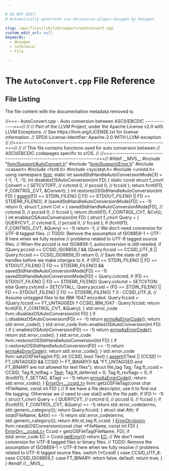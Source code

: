 ```yaml
---

# DO NOT EDIT!
# Automatically generated via docusaurus-plugin-doxygen by Doxygen.

slug: /api/files/lib/lib/support/autoconvert-cpp
custom_edit_url: null
keywords:
  - doxygen
  - reference
  - file

---
```





# The `AutoConvert.cpp` File Reference

<DoxygenPage pluginConfig={pluginConfig}>




## File Listing

The file content with the documentation metadata removed is:

<ProgramListing>

<Link id="l00001" /><CodeLine lineNumber="1"><span class="doxyHighlightComment">//===- AutoConvert.cpp - Auto conversion between ASCII/EBCDIC -------------===//</span></CodeLine>
<Link id="l00002" /><CodeLine lineNumber="2"><span class="doxyHighlightComment">//</span></CodeLine>
<Link id="l00003" /><CodeLine lineNumber="3"><span class="doxyHighlightComment">// Part of the LLVM Project, under the Apache License v2.0 with LLVM Exceptions.</span></CodeLine>
<Link id="l00004" /><CodeLine lineNumber="4"><span class="doxyHighlightComment">// See https://llvm.org/LICENSE.txt for license information.</span></CodeLine>
<Link id="l00005" /><CodeLine lineNumber="5"><span class="doxyHighlightComment">// SPDX-License-Identifier: Apache-2.0 WITH LLVM-exception</span></CodeLine>
<Link id="l00006" /><CodeLine lineNumber="6"><span class="doxyHighlightComment">//</span></CodeLine>
<Link id="l00007" /><CodeLine lineNumber="7"><span class="doxyHighlightComment">//===----------------------------------------------------------------------===//</span></CodeLine>
<Link id="l00008" /><CodeLine lineNumber="8"><span class="doxyHighlightComment">//</span></CodeLine>
<Link id="l00009" /><CodeLine lineNumber="9"><span class="doxyHighlightComment">// This file contains functions used for auto conversion between</span></CodeLine>
<Link id="l00010" /><CodeLine lineNumber="10"><span class="doxyHighlightComment">// ASCII/EBCDIC codepages specific to z/OS.</span></CodeLine>
<Link id="l00011" /><CodeLine lineNumber="11"><span class="doxyHighlightComment">//</span></CodeLine>
<Link id="l00012" /><CodeLine lineNumber="12"><span class="doxyHighlightComment">//===----------------------------------------------------------------------===//</span></CodeLine>
<Link id="l00013" /><CodeLine lineNumber="13"></CodeLine>
<Link id="l00014" /><CodeLine lineNumber="14"><span class="doxyHighlightPreprocessor">#ifdef &#95;&#95;MVS&#95;&#95;</span></CodeLine>
<Link id="l00015" /><CodeLine lineNumber="15"></CodeLine>
<Link id="l00016" /><CodeLine lineNumber="16"><span class="doxyHighlightPreprocessor">#include &quot;<a href="/docs/api/files/include/include/llvm/include/llvm/support/autoconvert-h">llvm/Support/AutoConvert.h</a>&quot;</span></CodeLine>
<Link id="l00017" /><CodeLine lineNumber="17"><span class="doxyHighlightPreprocessor">#include &quot;<a href="/docs/api/files/include/include/llvm/include/llvm/support/error-h">llvm/Support/Error.h</a>&quot;</span></CodeLine>
<Link id="l00018" /><CodeLine lineNumber="18"><span class="doxyHighlightPreprocessor">#include &lt;cassert&gt;</span></CodeLine>
<Link id="l00019" /><CodeLine lineNumber="19"><span class="doxyHighlightPreprocessor">#include &lt;fcntl.h&gt;</span></CodeLine>
<Link id="l00020" /><CodeLine lineNumber="20"><span class="doxyHighlightPreprocessor">#include &lt;sys/stat.h&gt;</span></CodeLine>
<Link id="l00021" /><CodeLine lineNumber="21"><span class="doxyHighlightPreprocessor">#include &lt;unistd.h&gt;</span></CodeLine>
<Link id="l00022" /><CodeLine lineNumber="22"></CodeLine>
<Link id="l00023" /><CodeLine lineNumber="23"><span class="doxyHighlightKeyword">using namespace </span><span class="doxyHighlight"><a href="/docs/api/namespaces/llvm">llvm</a>;</span></CodeLine>
<Link id="l00024" /><CodeLine lineNumber="24"></CodeLine>
<Link id="l00025" /><CodeLine lineNumber="25"><span class="doxyHighlightKeyword">static</span><span class="doxyHighlight"> </span><span class="doxyHighlightKeywordType">int</span><span class="doxyHighlight"> savedStdHandleAutoConversionMode&#91;3&#93; = &#123;-1, -1, -1&#125;;</span></CodeLine>
<Link id="l00026" /><CodeLine lineNumber="26"></CodeLine>
<Link id="l00027" /><CodeLine lineNumber="27"><span class="doxyHighlightKeywordType">int</span><span class="doxyHighlight"> disablezOSAutoConversion(</span><span class="doxyHighlightKeywordType">int</span><span class="doxyHighlight"> FD) &#123;</span></CodeLine>
<Link id="l00028" /><CodeLine lineNumber="28"><span class="doxyHighlight">  </span><span class="doxyHighlightKeyword">static</span><span class="doxyHighlight"> </span><span class="doxyHighlightKeyword">const</span><span class="doxyHighlight"> </span><span class="doxyHighlightKeyword">struct </span><span class="doxyHighlight">f&#95;cnvrt Convert = &#123;</span></CodeLine>
<Link id="l00029" /><CodeLine lineNumber="29"><span class="doxyHighlight">      SETCVTOFF, </span><span class="doxyHighlightComment">// cvtcmd</span></CodeLine>
<Link id="l00030" /><CodeLine lineNumber="30"><span class="doxyHighlight">      0,         </span><span class="doxyHighlightComment">// pccsid</span></CodeLine>
<Link id="l00031" /><CodeLine lineNumber="31"><span class="doxyHighlight">      0,         </span><span class="doxyHighlightComment">// fccsid</span></CodeLine>
<Link id="l00032" /><CodeLine lineNumber="32"><span class="doxyHighlight">  &#125;;</span></CodeLine>
<Link id="l00033" /><CodeLine lineNumber="33"></CodeLine>
<Link id="l00034" /><CodeLine lineNumber="34"><span class="doxyHighlight">  </span><span class="doxyHighlightKeywordFlow">return</span><span class="doxyHighlight"> fcntl(FD, F&#95;CONTROL&#95;CVT, &amp;Convert);</span></CodeLine>
<Link id="l00035" /><CodeLine lineNumber="35"><span class="doxyHighlight">&#125;</span></CodeLine>
<Link id="l00036" /><CodeLine lineNumber="36"></CodeLine>
<Link id="l00037" /><CodeLine lineNumber="37"><span class="doxyHighlightKeywordType">int</span><span class="doxyHighlight"> restorezOSStdHandleAutoConversion(</span><span class="doxyHighlightKeywordType">int</span><span class="doxyHighlight"> FD) &#123;</span></CodeLine>
<Link id="l00038" /><CodeLine lineNumber="38"><span class="doxyHighlight">  <a href="/docs/api/files/lib/lib/target/lib/target/amdgpu/silowercontrolflow-cpp/#a4868c5d81c5ccc98c47aeab6244346a0">assert</a>(FD == STDIN&#95;FILENO || FD == STDOUT&#95;FILENO || FD == STDERR&#95;FILENO);</span></CodeLine>
<Link id="l00039" /><CodeLine lineNumber="39"><span class="doxyHighlight">  </span><span class="doxyHighlightKeywordFlow">if</span><span class="doxyHighlight"> (savedStdHandleAutoConversionMode&#91;FD&#93; == -1)</span></CodeLine>
<Link id="l00040" /><CodeLine lineNumber="40"><span class="doxyHighlight">    </span><span class="doxyHighlightKeywordFlow">return</span><span class="doxyHighlight"> 0;</span></CodeLine>
<Link id="l00041" /><CodeLine lineNumber="41"><span class="doxyHighlight">  </span><span class="doxyHighlightKeyword">struct </span><span class="doxyHighlight">f&#95;cnvrt Cvt = &#123;</span></CodeLine>
<Link id="l00042" /><CodeLine lineNumber="42"><span class="doxyHighlight">      savedStdHandleAutoConversionMode&#91;FD&#93;, </span><span class="doxyHighlightComment">// cvtcmd</span></CodeLine>
<Link id="l00043" /><CodeLine lineNumber="43"><span class="doxyHighlight">      0,                                    </span><span class="doxyHighlightComment">// pccsid</span></CodeLine>
<Link id="l00044" /><CodeLine lineNumber="44"><span class="doxyHighlight">      0,                                    </span><span class="doxyHighlightComment">// fccsid</span></CodeLine>
<Link id="l00045" /><CodeLine lineNumber="45"><span class="doxyHighlight">  &#125;;</span></CodeLine>
<Link id="l00046" /><CodeLine lineNumber="46"><span class="doxyHighlight">  </span><span class="doxyHighlightKeywordFlow">return</span><span class="doxyHighlight"> (fcntl(FD, F&#95;CONTROL&#95;CVT, &amp;Cvt));</span></CodeLine>
<Link id="l00047" /><CodeLine lineNumber="47"><span class="doxyHighlight">&#125;</span></CodeLine>
<Link id="l00048" /><CodeLine lineNumber="48"></CodeLine>
<Link id="l00049" /><CodeLine lineNumber="49"><span class="doxyHighlightKeywordType">int</span><span class="doxyHighlight"> enablezOSAutoConversion(</span><span class="doxyHighlightKeywordType">int</span><span class="doxyHighlight"> FD) &#123;</span></CodeLine>
<Link id="l00050" /><CodeLine lineNumber="50"><span class="doxyHighlight">  </span><span class="doxyHighlightKeyword">struct </span><span class="doxyHighlight">f&#95;cnvrt Query = &#123;</span></CodeLine>
<Link id="l00051" /><CodeLine lineNumber="51"><span class="doxyHighlight">      QUERYCVT, </span><span class="doxyHighlightComment">// cvtcmd</span></CodeLine>
<Link id="l00052" /><CodeLine lineNumber="52"><span class="doxyHighlight">      0,        </span><span class="doxyHighlightComment">// pccsid</span></CodeLine>
<Link id="l00053" /><CodeLine lineNumber="53"><span class="doxyHighlight">      0,        </span><span class="doxyHighlightComment">// fccsid</span></CodeLine>
<Link id="l00054" /><CodeLine lineNumber="54"><span class="doxyHighlight">  &#125;;</span></CodeLine>
<Link id="l00055" /><CodeLine lineNumber="55"></CodeLine>
<Link id="l00056" /><CodeLine lineNumber="56"><span class="doxyHighlight">  </span><span class="doxyHighlightKeywordFlow">if</span><span class="doxyHighlight"> (fcntl(FD, F&#95;CONTROL&#95;CVT, &amp;Query) == -1)</span></CodeLine>
<Link id="l00057" /><CodeLine lineNumber="57"><span class="doxyHighlight">    </span><span class="doxyHighlightKeywordFlow">return</span><span class="doxyHighlight"> -1;</span></CodeLine>
<Link id="l00058" /><CodeLine lineNumber="58"></CodeLine>
<Link id="l00059" /><CodeLine lineNumber="59"><span class="doxyHighlight">  </span><span class="doxyHighlightComment">// We don&#39;t need conversion for UTF-8 tagged files.</span></CodeLine>
<Link id="l00060" /><CodeLine lineNumber="60"><span class="doxyHighlight">  </span><span class="doxyHighlightComment">// TODO: Remove the assumption of ISO8859-1 = UTF-8 here when we fully resolve</span></CodeLine>
<Link id="l00061" /><CodeLine lineNumber="61"><span class="doxyHighlight">  </span><span class="doxyHighlightComment">// problems related to UTF-8 tagged source files.</span></CodeLine>
<Link id="l00062" /><CodeLine lineNumber="62"><span class="doxyHighlight">  </span><span class="doxyHighlightComment">// When the pccsid is not ISO8859-1, autoconversion is still needed.</span></CodeLine>
<Link id="l00063" /><CodeLine lineNumber="63"><span class="doxyHighlight">  </span><span class="doxyHighlightKeywordFlow">if</span><span class="doxyHighlight"> (Query.pccsid == CCSID&#95;ISO8859&#95;1 &amp;&amp;</span></CodeLine>
<Link id="l00064" /><CodeLine lineNumber="64"><span class="doxyHighlight">      (Query.fccsid == CCSID&#95;UTF&#95;8 || Query.fccsid == CCSID&#95;ISO8859&#95;1))</span></CodeLine>
<Link id="l00065" /><CodeLine lineNumber="65"><span class="doxyHighlight">    </span><span class="doxyHighlightKeywordFlow">return</span><span class="doxyHighlight"> 0;</span></CodeLine>
<Link id="l00066" /><CodeLine lineNumber="66"></CodeLine>
<Link id="l00067" /><CodeLine lineNumber="67"><span class="doxyHighlight">  </span><span class="doxyHighlightComment">// Save the state of std handles before we make changes to it.</span></CodeLine>
<Link id="l00068" /><CodeLine lineNumber="68"><span class="doxyHighlight">  </span><span class="doxyHighlightKeywordFlow">if</span><span class="doxyHighlight"> ((FD == STDIN&#95;FILENO || FD == STDOUT&#95;FILENO || FD == STDERR&#95;FILENO) &amp;&amp;</span></CodeLine>
<Link id="l00069" /><CodeLine lineNumber="69"><span class="doxyHighlight">      savedStdHandleAutoConversionMode&#91;FD&#93; == -1)</span></CodeLine>
<Link id="l00070" /><CodeLine lineNumber="70"><span class="doxyHighlight">    savedStdHandleAutoConversionMode&#91;FD&#93; = Query.cvtcmd;</span></CodeLine>
<Link id="l00071" /><CodeLine lineNumber="71"></CodeLine>
<Link id="l00072" /><CodeLine lineNumber="72"><span class="doxyHighlight">  </span><span class="doxyHighlightKeywordFlow">if</span><span class="doxyHighlight"> (FD == STDOUT&#95;FILENO || FD == STDERR&#95;FILENO)</span></CodeLine>
<Link id="l00073" /><CodeLine lineNumber="73"><span class="doxyHighlight">    Query.cvtcmd = SETCVTON;</span></CodeLine>
<Link id="l00074" /><CodeLine lineNumber="74"><span class="doxyHighlight">  </span><span class="doxyHighlightKeywordFlow">else</span></CodeLine>
<Link id="l00075" /><CodeLine lineNumber="75"><span class="doxyHighlight">    Query.cvtcmd = SETCVTALL;</span></CodeLine>
<Link id="l00076" /><CodeLine lineNumber="76"></CodeLine>
<Link id="l00077" /><CodeLine lineNumber="77"><span class="doxyHighlight">  Query.pccsid =</span></CodeLine>
<Link id="l00078" /><CodeLine lineNumber="78"><span class="doxyHighlight">      (FD == STDIN&#95;FILENO || FD == STDOUT&#95;FILENO || FD == STDERR&#95;FILENO)</span></CodeLine>
<Link id="l00079" /><CodeLine lineNumber="79"><span class="doxyHighlight">          ? 0</span></CodeLine>
<Link id="l00080" /><CodeLine lineNumber="80"><span class="doxyHighlight">          : CCSID&#95;UTF&#95;8;</span></CodeLine>
<Link id="l00081" /><CodeLine lineNumber="81"><span class="doxyHighlight">  </span><span class="doxyHighlightComment">// Assume untagged files to be IBM-1047 encoded.</span></CodeLine>
<Link id="l00082" /><CodeLine lineNumber="82"><span class="doxyHighlight">  Query.fccsid = (Query.fccsid == FT&#95;UNTAGGED) ? CCSID&#95;IBM&#95;1047 : Query.fccsid;</span></CodeLine>
<Link id="l00083" /><CodeLine lineNumber="83"><span class="doxyHighlight">  </span><span class="doxyHighlightKeywordFlow">return</span><span class="doxyHighlight"> fcntl(FD, F&#95;CONTROL&#95;CVT, &amp;Query);</span></CodeLine>
<Link id="l00084" /><CodeLine lineNumber="84"><span class="doxyHighlight">&#125;</span></CodeLine>
<Link id="l00085" /><CodeLine lineNumber="85"></CodeLine>
<Link id="l00086" /><CodeLine lineNumber="86"><span class="doxyHighlight">std::error&#95;code llvm::disablezOSAutoConversion(</span><span class="doxyHighlightKeywordType">int</span><span class="doxyHighlight"> FD) &#123;</span></CodeLine>
<Link id="l00087" /><CodeLine lineNumber="87"><span class="doxyHighlight">  </span><span class="doxyHighlightKeywordFlow">if</span><span class="doxyHighlight"> (::disablezOSAutoConversion(FD) == -1)</span></CodeLine>
<Link id="l00088" /><CodeLine lineNumber="88"><span class="doxyHighlight">    </span><span class="doxyHighlightKeywordFlow">return</span><span class="doxyHighlight"> <a href="/docs/api/namespaces/llvm/#ae075c94db10b09d6d5876d32219eaf0d">errnoAsErrorCode</a>();</span></CodeLine>
<Link id="l00089" /><CodeLine lineNumber="89"></CodeLine>
<Link id="l00090" /><CodeLine lineNumber="90"><span class="doxyHighlight">  </span><span class="doxyHighlightKeywordFlow">return</span><span class="doxyHighlight"> std::error&#95;code();</span></CodeLine>
<Link id="l00091" /><CodeLine lineNumber="91"><span class="doxyHighlight">&#125;</span></CodeLine>
<Link id="l00092" /><CodeLine lineNumber="92"></CodeLine>
<Link id="l00093" /><CodeLine lineNumber="93"><span class="doxyHighlight">std::error&#95;code llvm::enablezOSAutoConversion(</span><span class="doxyHighlightKeywordType">int</span><span class="doxyHighlight"> FD) &#123;</span></CodeLine>
<Link id="l00094" /><CodeLine lineNumber="94"><span class="doxyHighlight">  </span><span class="doxyHighlightKeywordFlow">if</span><span class="doxyHighlight"> (::enablezOSAutoConversion(FD) == -1)</span></CodeLine>
<Link id="l00095" /><CodeLine lineNumber="95"><span class="doxyHighlight">    </span><span class="doxyHighlightKeywordFlow">return</span><span class="doxyHighlight"> <a href="/docs/api/namespaces/llvm/#ae075c94db10b09d6d5876d32219eaf0d">errnoAsErrorCode</a>();</span></CodeLine>
<Link id="l00096" /><CodeLine lineNumber="96"></CodeLine>
<Link id="l00097" /><CodeLine lineNumber="97"><span class="doxyHighlight">  </span><span class="doxyHighlightKeywordFlow">return</span><span class="doxyHighlight"> std::error&#95;code();</span></CodeLine>
<Link id="l00098" /><CodeLine lineNumber="98"><span class="doxyHighlight">&#125;</span></CodeLine>
<Link id="l00099" /><CodeLine lineNumber="99"></CodeLine>
<Link id="l00100" /><CodeLine lineNumber="100"><span class="doxyHighlight">std::error&#95;code llvm::restorezOSStdHandleAutoConversion(</span><span class="doxyHighlightKeywordType">int</span><span class="doxyHighlight"> FD) &#123;</span></CodeLine>
<Link id="l00101" /><CodeLine lineNumber="101"><span class="doxyHighlight">  </span><span class="doxyHighlightKeywordFlow">if</span><span class="doxyHighlight"> (::restorezOSStdHandleAutoConversion(FD) == -1)</span></CodeLine>
<Link id="l00102" /><CodeLine lineNumber="102"><span class="doxyHighlight">    </span><span class="doxyHighlightKeywordFlow">return</span><span class="doxyHighlight"> <a href="/docs/api/namespaces/llvm/#ae075c94db10b09d6d5876d32219eaf0d">errnoAsErrorCode</a>();</span></CodeLine>
<Link id="l00103" /><CodeLine lineNumber="103"></CodeLine>
<Link id="l00104" /><CodeLine lineNumber="104"><span class="doxyHighlight">  </span><span class="doxyHighlightKeywordFlow">return</span><span class="doxyHighlight"> std::error&#95;code();</span></CodeLine>
<Link id="l00105" /><CodeLine lineNumber="105"><span class="doxyHighlight">&#125;</span></CodeLine>
<Link id="l00106" /><CodeLine lineNumber="106"></CodeLine>
<Link id="l00107" /><CodeLine lineNumber="107"><span class="doxyHighlight">std::error&#95;code llvm::setzOSFileTag(</span><span class="doxyHighlightKeywordType">int</span><span class="doxyHighlight"> FD, </span><span class="doxyHighlightKeywordType">int</span><span class="doxyHighlight"> CCSID, </span><span class="doxyHighlightKeywordType">bool</span><span class="doxyHighlight"> Text) &#123;</span></CodeLine>
<Link id="l00108" /><CodeLine lineNumber="108"><span class="doxyHighlight">  <a href="/docs/api/files/lib/lib/target/lib/target/amdgpu/silowercontrolflow-cpp/#a4868c5d81c5ccc98c47aeab6244346a0">assert</a>((!Text || (CCSID != FT&#95;UNTAGGED &amp;&amp; CCSID != FT&#95;BINARY)) &amp;&amp;</span></CodeLine>
<Link id="l00109" /><CodeLine lineNumber="109"><span class="doxyHighlight">         </span><span class="doxyHighlightStringLiteral">&quot;FT&#95;UNTAGGED and FT&#95;BINARY are not allowed for text files&quot;</span><span class="doxyHighlight">);</span></CodeLine>
<Link id="l00110" /><CodeLine lineNumber="110"><span class="doxyHighlight">  </span><span class="doxyHighlightKeyword">struct </span><span class="doxyHighlight">file&#95;tag Tag;</span></CodeLine>
<Link id="l00111" /><CodeLine lineNumber="111"><span class="doxyHighlight">  Tag.ft&#95;ccsid = CCSID;</span></CodeLine>
<Link id="l00112" /><CodeLine lineNumber="112"><span class="doxyHighlight">  Tag.ft&#95;txtflag = <a href="/docs/api/namespaces/anonymous-textstubv5-cpp-/#ad2f3f81faa370c8bf9a1f81612c90adfa854fd39f168b7abc773a62be28560521">Text</a>;</span></CodeLine>
<Link id="l00113" /><CodeLine lineNumber="113"><span class="doxyHighlight">  Tag.ft&#95;deferred = 0;</span></CodeLine>
<Link id="l00114" /><CodeLine lineNumber="114"><span class="doxyHighlight">  Tag.ft&#95;rsvflags = 0;</span></CodeLine>
<Link id="l00115" /><CodeLine lineNumber="115"></CodeLine>
<Link id="l00116" /><CodeLine lineNumber="116"><span class="doxyHighlight">  </span><span class="doxyHighlightKeywordFlow">if</span><span class="doxyHighlight"> (fcntl(FD, F&#95;SETTAG, &amp;Tag) == -1)</span></CodeLine>
<Link id="l00117" /><CodeLine lineNumber="117"><span class="doxyHighlight">    </span><span class="doxyHighlightKeywordFlow">return</span><span class="doxyHighlight"> <a href="/docs/api/namespaces/llvm/#ae075c94db10b09d6d5876d32219eaf0d">errnoAsErrorCode</a>();</span></CodeLine>
<Link id="l00118" /><CodeLine lineNumber="118"><span class="doxyHighlight">  </span><span class="doxyHighlightKeywordFlow">return</span><span class="doxyHighlight"> std::error&#95;code();</span></CodeLine>
<Link id="l00119" /><CodeLine lineNumber="119"><span class="doxyHighlight">&#125;</span></CodeLine>
<Link id="l00120" /><CodeLine lineNumber="120"></CodeLine>
<Link id="l00121" /><CodeLine lineNumber="121"><span class="doxyHighlight"><a href="/docs/api/classes/llvm/erroror">ErrorOr&lt;&#95;&#95;ccsid&#95;t&gt;</a> llvm::getzOSFileTag(</span><span class="doxyHighlightKeyword">const</span><span class="doxyHighlight"> </span><span class="doxyHighlightKeywordType">char</span><span class="doxyHighlight"> &#42;FileName, </span><span class="doxyHighlightKeyword">const</span><span class="doxyHighlight"> </span><span class="doxyHighlightKeywordType">int</span><span class="doxyHighlight"> FD) &#123;</span></CodeLine>
<Link id="l00122" /><CodeLine lineNumber="122"><span class="doxyHighlight">  </span><span class="doxyHighlightComment">// If we have a file descriptor, use it to find out file tagging. Otherwise we</span></CodeLine>
<Link id="l00123" /><CodeLine lineNumber="123"><span class="doxyHighlight">  </span><span class="doxyHighlightComment">// need to use stat() with the file path.</span></CodeLine>
<Link id="l00124" /><CodeLine lineNumber="124"><span class="doxyHighlight">  </span><span class="doxyHighlightKeywordFlow">if</span><span class="doxyHighlight"> (FD != -1) &#123;</span></CodeLine>
<Link id="l00125" /><CodeLine lineNumber="125"><span class="doxyHighlight">    </span><span class="doxyHighlightKeyword">struct </span><span class="doxyHighlight">f&#95;cnvrt Query = &#123;</span></CodeLine>
<Link id="l00126" /><CodeLine lineNumber="126"><span class="doxyHighlight">        QUERYCVT, </span><span class="doxyHighlightComment">// cvtcmd</span></CodeLine>
<Link id="l00127" /><CodeLine lineNumber="127"><span class="doxyHighlight">        0,        </span><span class="doxyHighlightComment">// pccsid</span></CodeLine>
<Link id="l00128" /><CodeLine lineNumber="128"><span class="doxyHighlight">        0,        </span><span class="doxyHighlightComment">// fccsid</span></CodeLine>
<Link id="l00129" /><CodeLine lineNumber="129"><span class="doxyHighlight">    &#125;;</span></CodeLine>
<Link id="l00130" /><CodeLine lineNumber="130"><span class="doxyHighlight">    </span><span class="doxyHighlightKeywordFlow">if</span><span class="doxyHighlight"> (fcntl(FD, F&#95;CONTROL&#95;CVT, &amp;Query) == -1)</span></CodeLine>
<Link id="l00131" /><CodeLine lineNumber="131"><span class="doxyHighlight">      </span><span class="doxyHighlightKeywordFlow">return</span><span class="doxyHighlight"> std::error&#95;code(errno, std::generic&#95;category());</span></CodeLine>
<Link id="l00132" /><CodeLine lineNumber="132"><span class="doxyHighlight">    </span><span class="doxyHighlightKeywordFlow">return</span><span class="doxyHighlight"> Query.fccsid;</span></CodeLine>
<Link id="l00133" /><CodeLine lineNumber="133"><span class="doxyHighlight">  &#125;</span></CodeLine>
<Link id="l00134" /><CodeLine lineNumber="134"><span class="doxyHighlight">  </span><span class="doxyHighlightKeyword">struct </span><span class="doxyHighlight">stat Attr;</span></CodeLine>
<Link id="l00135" /><CodeLine lineNumber="135"><span class="doxyHighlight">  </span><span class="doxyHighlightKeywordFlow">if</span><span class="doxyHighlight"> (stat(FileName, &amp;Attr) == -1)</span></CodeLine>
<Link id="l00136" /><CodeLine lineNumber="136"><span class="doxyHighlight">    </span><span class="doxyHighlightKeywordFlow">return</span><span class="doxyHighlight"> std::error&#95;code(errno, std::generic&#95;category());</span></CodeLine>
<Link id="l00137" /><CodeLine lineNumber="137"><span class="doxyHighlight">  </span><span class="doxyHighlightKeywordFlow">return</span><span class="doxyHighlight"> Attr.st&#95;tag.ft&#95;ccsid;</span></CodeLine>
<Link id="l00138" /><CodeLine lineNumber="138"><span class="doxyHighlight">&#125;</span></CodeLine>
<Link id="l00139" /><CodeLine lineNumber="139"></CodeLine>
<Link id="l00140" /><CodeLine lineNumber="140"><span class="doxyHighlight"><a href="/docs/api/classes/llvm/erroror">ErrorOr&lt;bool&gt;</a> llvm::needzOSConversion(</span><span class="doxyHighlightKeyword">const</span><span class="doxyHighlight"> </span><span class="doxyHighlightKeywordType">char</span><span class="doxyHighlight"> &#42;FileName, </span><span class="doxyHighlightKeyword">const</span><span class="doxyHighlight"> </span><span class="doxyHighlightKeywordType">int</span><span class="doxyHighlight"> FD) &#123;</span></CodeLine>
<Link id="l00141" /><CodeLine lineNumber="141"><span class="doxyHighlight">  <a href="/docs/api/classes/llvm/erroror">ErrorOr&lt;&#95;&#95;ccsid&#95;t&gt;</a> Ccsid = getzOSFileTag(FileName, FD);</span></CodeLine>
<Link id="l00142" /><CodeLine lineNumber="142"><span class="doxyHighlight">  </span><span class="doxyHighlightKeywordFlow">if</span><span class="doxyHighlight"> (std::error&#95;code EC = Ccsid.<a href="/docs/api/classes/llvm/erroror/#a8300c72908f1845c931951ed4b2a2375">getError</a>())</span></CodeLine>
<Link id="l00143" /><CodeLine lineNumber="143"><span class="doxyHighlight">    </span><span class="doxyHighlightKeywordFlow">return</span><span class="doxyHighlight"> <a href="/docs/api/namespaces/llvm/codeview/#a2e1cbb0e2bd7a35ed99c31853dc45374a3fd6b696867d70225deda7868308679b">EC</a>;</span></CodeLine>
<Link id="l00144" /><CodeLine lineNumber="144"><span class="doxyHighlight">  </span><span class="doxyHighlightComment">// We don&#39;t need conversion for UTF-8 tagged files or binary files.</span></CodeLine>
<Link id="l00145" /><CodeLine lineNumber="145"><span class="doxyHighlight">  </span><span class="doxyHighlightComment">// TODO: Remove the assumption of ISO8859-1 = UTF-8 here when we fully resolve</span></CodeLine>
<Link id="l00146" /><CodeLine lineNumber="146"><span class="doxyHighlight">  </span><span class="doxyHighlightComment">// problems related to UTF-8 tagged source files.</span></CodeLine>
<Link id="l00147" /><CodeLine lineNumber="147"><span class="doxyHighlight">  </span><span class="doxyHighlightKeywordFlow">switch</span><span class="doxyHighlight"> (&#42;Ccsid) &#123;</span></CodeLine>
<Link id="l00148" /><CodeLine lineNumber="148"><span class="doxyHighlight">  </span><span class="doxyHighlightKeywordFlow">case</span><span class="doxyHighlight"> CCSID&#95;UTF&#95;8:</span></CodeLine>
<Link id="l00149" /><CodeLine lineNumber="149"><span class="doxyHighlight">  </span><span class="doxyHighlightKeywordFlow">case</span><span class="doxyHighlight"> CCSID&#95;ISO8859&#95;1:</span></CodeLine>
<Link id="l00150" /><CodeLine lineNumber="150"><span class="doxyHighlight">  </span><span class="doxyHighlightKeywordFlow">case</span><span class="doxyHighlight"> FT&#95;BINARY:</span></CodeLine>
<Link id="l00151" /><CodeLine lineNumber="151"><span class="doxyHighlight">    </span><span class="doxyHighlightKeywordFlow">return</span><span class="doxyHighlight"> </span><span class="doxyHighlightKeyword">false</span><span class="doxyHighlight">;</span></CodeLine>
<Link id="l00152" /><CodeLine lineNumber="152"><span class="doxyHighlight">  </span><span class="doxyHighlightKeywordFlow">default</span><span class="doxyHighlight">:</span></CodeLine>
<Link id="l00153" /><CodeLine lineNumber="153"><span class="doxyHighlight">    </span><span class="doxyHighlightKeywordFlow">return</span><span class="doxyHighlight"> </span><span class="doxyHighlightKeyword">true</span><span class="doxyHighlight">;</span></CodeLine>
<Link id="l00154" /><CodeLine lineNumber="154"><span class="doxyHighlight">  &#125;</span></CodeLine>
<Link id="l00155" /><CodeLine lineNumber="155"><span class="doxyHighlight">&#125;</span></CodeLine>
<Link id="l00156" /><CodeLine lineNumber="156"></CodeLine>
<Link id="l00157" /><CodeLine lineNumber="157"><span class="doxyHighlightPreprocessor">#endif </span><span class="doxyHighlightComment">//&#95;&#95;MVS&#95;&#95;</span></CodeLine>

</ProgramListing>


</DoxygenPage>
